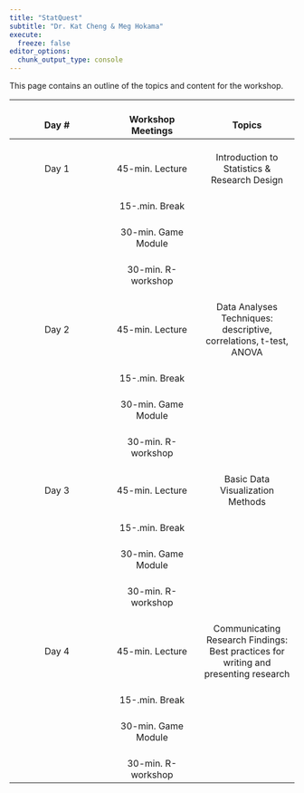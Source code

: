 ---
title: "StatQuest"
subtitle: "Dr. Kat Cheng & Meg Hokama"
execute:
  freeze: false
editor_options: 
  chunk_output_type: console
---

This page contains an outline of the topics and content for the workshop. 


|    <br>Day #    	|    <br>Workshop Meetings    	|    <br>Topics    	|
|:---:	|:---:	|:---:	|
|    <br>Day 1    	|    <br>45-min.   Lecture    	|    <br>Introduction to Statistics & <br>Research Design    	|
|  	|    <br>15-.min.   Break    	|  	|
|  	|    <br>30-min.   Game Module    	|  	|
|  	|    <br>30-min.   R-workshop    	|  	|
|    <br>Day 2    	|    <br>45-min.   Lecture    	|    <br>Data Analyses Techniques: descriptive, <br>correlations, t-test, ANOVA    	|
|  	|    <br>15-.min.   Break    	|  	|
|  	|    <br>30-min.   Game Module    	|  	|
|  	|    <br>30-min.   R-workshop    	|  	|
|    <br>Day 3    	|    <br>45-min.   Lecture    	|    <br> Basic Data Visualization Methods    	|
|  	|    <br>15-.min.   Break    	|  	|
|  	|    <br>30-min.   Game Module    	|  	|
|  	|    <br>30-min.   R-workshop    	|  	|
|    <br>Day 4    	|    <br>45-min.   Lecture    	|    <br>Communicating Research Findings: <br>Best practices for writing and presenting research    	|
|  	|    <br>15-.min.   Break    	|  	|
|  	|    <br>30-min.   Game Module    	|  	|
|  	|    <br>30-min.   R-workshop    	|  	|